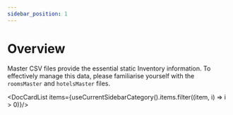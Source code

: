 ```yaml
---
sidebar_position: 1
---
```


# Overview

Master CSV files provide the essential static Inventory information.
To effectively manage this data, please familiarise yourself with the `roomsMaster` and `hotelsMaster` files.


<DocCardList items={useCurrentSidebarCategory().items.filter((item, i) => i > 0)}/>
